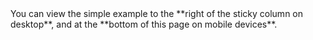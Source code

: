 <Tip>
You can view the simple example to the **right of the sticky column on desktop**, and at the **bottom of this page on mobile devices**.
</Tip>
